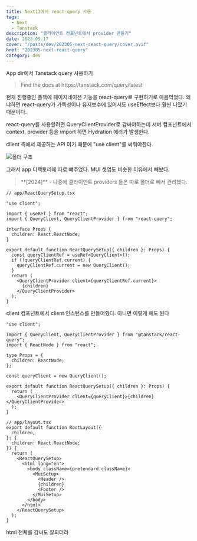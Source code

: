 ```yaml
---
title: Next13에서 react-query 사용
tags:
  - Next
  - Tanstack
description: "클라이언트 컴포넌트에서 provider 만들기"
date: 2023.05.17
cover: "/posts/dev/202305-next-react-query/cover.avif"
href: "202305-next-react-query"
category: dev
---
```


<Heading type="h2">App dir에서 Tanstack query 사용하기</Heading>

<Blockquote type="info">
  Find the docs at https://tanstack.com/query/latest
</Blockquote>

현재 진행중인 플젝에 페이지네이션 기능을 react-query로 구현하기로 마음먹었다. 왜냐하면 react-query가 가독성이나 유지보수에 있어서도 useEffect보다 훨씬 나았기 때문이다.

react-query를 사용할려면 QueryClientProvider로 감싸야하는데 서버 컴포넌트에서 context, provider 등을 import 하면 Hydration 에러가 발생한다.

client 측에서 제공하는 API 이기 때문에 "use client"를 써줘야한다.

![폴더 구조](/posts/dev/202305-next-react-query/1.png)

그래서 app 디랙토리에 따로 뺴주었다. MUI 셋업도 비슷한 이유에서 빼놨다.

<Blockquote type="warn">
  **[2024]** - 나중에 클라이언트 providers 들은 따로 폴더로 빼서 관리했다.
</Blockquote>

```tsx
// app/ReactQuerySetup.tsx

"use client";

import { useRef } from "react";
import { QueryClient, QueryClientProvider } from "react-query";

interface Props {
  children: React.ReactNode;
}

export default function ReactQuerySetup({ children }: Props) {
  const queryClientRef = useRef<QueryClient>();
  if (!queryClientRef.current) {
    queryClientRef.current = new QueryClient();
  }
  return (
    <QueryClientProvider client={queryClientRef.current}>
      {children}
    </QueryClientProvider>
  );
}
```

client 컴포넌트에서 client 인스턴스를 만들어줬다.
아니면 이렇게 해도 된다

```tsx
"use client";

import { QueryClient, QueryClientProvider } from "@tanstack/react-query";
import { ReactNode } from "react";

type Props = {
  children: ReactNode;
};

const queryClient = new QueryClient();

export default function ReactQuerySetup({ children }: Props) {
  return (
    <QueryClientProvider client={queryClient}>{children}</QueryClientProvider>
  );
}
```

```tsx
// app/layout.tsx
export default function RootLayout({
  children,
}: {
  children: React.ReactNode;
}) {
  return (
    <ReactQuerySetup>
      <html lang="en">
        <body className={pretendard.className}>
          <MuiSetup>
            <Header />
            {children}
            <Footer />
          </MuiSetup>
        </body>
      </html>
    </ReactQuerySetup>
  );
}
```

html 전체를 감싸도 잘되더라
